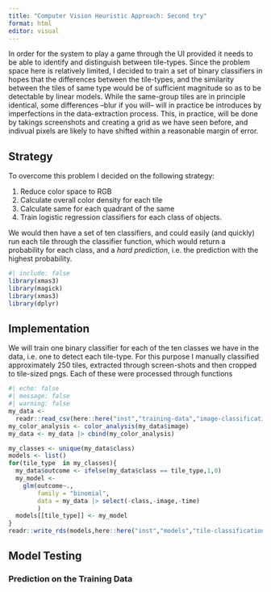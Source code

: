 ```yaml
---
title: "Computer Vision Heuristic Approach: Second try"
format: html
editor: visual
---
```


In order for the system to play a game through the UI provided it needs to be able to identify and distinguish between tile-types. Since the problem space here is relatively limited, I decided to train a set of binary classifiers in hopes that the differences between the tile-types, and the similarity between the tiles of same type would be of sufficient magnitude so as to be detectable by linear models. While the same-group tiles are in principle identical, some differences --blur if you will-- will in practice be introduces by imperfections in the data-extraction process. This, in practice, will be done by takings screenshots and creating a grid as we have seen before, and indivual pixels are likely to have shifted within a reasonable margin of error.

## Strategy

To overcome this problem I decided on the following strategy:

1.  Reduce color space to RGB
2.  Calculate overall color density for each tile
3.  Calculate same for each quadrant of the same
4.  Train logistic regression classifiers for each class of objects.

We would then have a set of ten classifiers, and could easily (and quickly) run each tile through the classifier function, which would return a probability for each class, and a *hard prediction*, i.e. the prediction with the highest probability.

```r
#| include: false
library(xmas3)
library(magick)
library(xmas3)
library(dplyr)

```

## Implementation

We will train one binary classifier for each of the ten classes we have in the data, i.e. one to detect each tile-type. For this purpose I manually classified approximately 250 tiles, extracted through screen-shots and then cropped to tile-sized pngs. Each of these were processed through functions

```r
#| echo: false
#| message: false
#| warning: false
my_data <- 
  readr::read_csv(here::here("inst","training-data","image-classification.csv"))
my_color_analysis <- color_analysis(my_data$image)
my_data <- my_data |> cbind(my_color_analysis)

my_classes <- unique(my_data$class)
models <- list()
for(tile_type  in my_classes){
  my_data$outcome <- ifelse(my_data$class == tile_type,1,0)
  my_model <- 
    glm(outcome~.,
        family = "binomial",
        data = my_data |> select(-class,-image,-time)
        )
  models[[tile_type]] <- my_model
}
readr::write_rds(models,here::here("inst","models","tile-classification-models.rds"))
```

## Model Testing

### Prediction on the Training Data

```r

```
